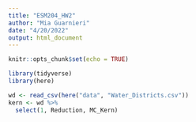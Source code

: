 ```yaml
---
title: "ESM204_HW2"
author: "Mia Guarnieri"
date: "4/20/2022"
output: html_document
---
```


```r
knitr::opts_chunk$set(echo = TRUE)

library(tidyverse)
library(here)

wd <- read_csv(here("data", "Water_Districts.csv"))
kern <- wd %>% 
  select(1, Reduction, MC_Kern)
```
